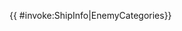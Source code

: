 {{ {{{subst|safesubst:}}}#invoke:ShipInfo|EnemyCategories}}<noinclude>
{{Documentation}}
</noinclude>